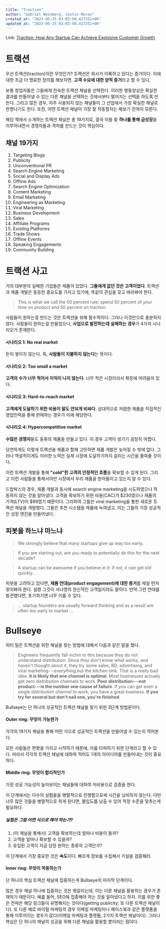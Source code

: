 ```yaml
---
title: "Traction"
author: "Gabriel Weinberg, Justin Mares"
created_at: "2023-05-25 03:03:50.417251+00"
updated_at: "2023-05-25 03:03:50.417251+00"
---
```


Link: [Traction: How Any Startup Can Achieve Explosive Customer Growth](https://www.amazon.com/Traction-Startup-Achieve-Explosive-Customer/dp/1591848369)

# 트랙션

우선 트랙션(traction)이란 무엇인가? 트랙션은 회사가 이륙하고 있다는 증거이다. 이에 대한 조금 더 명료한 정의를 해보자면, **고객 수요에 대한 양적 증거**라고 할 수 있다. 

보통 창업자들은 그들에게 친숙한 트랙션 채널을 선택한다. 이러한 행동양상은 확실한 결과를 만들어낼 수 있는 다른 채널을 선택하는 것에서부터 멀어지는 선택을 하도록 만든다. 그리고 많은 경우, 자주 사용되지 않는 채널들이 그 산업에서 가장 확실한 채널로 판명나기도 한다. 또한, 어떤 트랙션 채널이 가장 잘 작동할지는 해보기 전까지 모른다.

해당 책에서 소개하는 트랙션 채널은 총 19가지로, 결국 이들 중 **하나를 통해 급성장**을 이루어내면서 경쟁자들과 격차를 만드는 것이 핵심이다.

## 채널 19가지

1. Targeting Blogs
2. Publicity
3. Unconventional PR
4. Search Engine Marketing
5. Social and Display Ads
6. Offline Ads
7. Search Engine Optimization
8. Content Marketing
9. Email Marketing
10. Engineering as Marketing
11. Viral Marketing
12. Business Development
13. Sales
14. Affiliate Programs
15. Existing Platforms
16. Trade Shows
17. Offline Events
18. Speaking Engagements
19. Community Building

# 트랙션 사고

거의 대부분의 실패한 기업들은 제품이 있었다. **그들에게 없던 것은 고객이었다**. 트랙션과 제품 개발은 동등한 중요도를 가지고 있기에, 똑같이 관심을 갖고 바라봐야 한다.

> This is what we call the 50 percent rule: spend 50 percent of your time on product and 50 percent on traction.

사람들이 원하는걸 만드는 것은 트랙션을 위해 필수적이다. 그러나 이것만으로 충분하지 않다. 사람들이 원하는걸 만들었으나, **사업으로 발전하는데 실패하는 경우**가 4가지 시나리오가 존재한다.

#### 시나리오 1: No real market

돈이 쌓이지 않는다. 즉, **사람들이 지불하지 않는다**는 뜻이다.

#### 시나리오 2: Too small a market

**고객의 수가 너무 적어서 이익이 나지 않는다**. 너무 작은 시장이라서 확장에 어려움이 있다.

#### 시나리오 3: Hard-to-reach market

**고객에게 도달하기 위한 비용이 말도 안되게 비싸다**. 상대적으로 저렴한 제품을 직접적인 영업인력을 통해 판매하는 경우가 이에 해당한다.

#### 시나리오 4: Hypercompetitive market

**수많은 경쟁자**들도 동류의 제품을 만들고 있다. 이 경우 고객이 생기기 굉장히 어렵다.

당연하게도 이렇게 트랙션을 제품과 함께 고민하면 제품 개발은 늦어질 수 밖에 없다. 그러나 역설적이게도 이러한 노력은 실제 시장에 도달하기까지 걸리는 시간을 줄여줄 것이다.

이런 트랙션 개발을 통해 **"cold"한 고객의 안정적인 흐름**을 확보할 수 있게 된다. 그리고 이런 사람들을 통해서야만 시장에서 우리 제품을 받아들이고 있는지 알 수 있다.

드랍박스의 경우, 제품 개발과 동시에 search engine marketing을 시도하였으나 작동하지 않는 것을 알아냈다. 고객을 확보하기 위한 비용(CAC)가 $230였으나 제품의 가격(LTV)이 $99였기 때문이다. 그리하여 그들은 viral marketing을 통한 새로운 트랙션 채널을 개발했다. 그들은 추천 시스템을 제품에 녹여냈고, 이는 그들의 가장 성공적인 성장 엔진을 만들어냈다.

## 피봇을 하느냐 마느냐

> We strongly believe that many startups give up way too early.

> If you are starting out, are you ready to potentially do this for the next decade?

> A startup can be awesome if you believe in it: if not, it can get old quickly.

피봇을 고려하고 있다면, **제품 연대(product engagement)에 대한 증거**를 제일 먼저 찾아봐야 한다. 설령 그것이 서너명의 헌신적인 고객일지라도 말이다. 만약 그런 연대를 발견했다면, 포기하기엔 너무 이를 수 있다.

> ... startup founders are usually forward thinking and as a result are often too early to market ...

# Bullseye

피터 틸은 트랙션을 위한 채널을 찾는 방법에 대해서 다음과 같은 말을 했다.

> Engineers frequently fall victim to this because they do not understand distribution. Since they don't know what works, and haven't thought about it, they try some sales, BD, advertising, and viral marketing---everything but the kitchen sink.
> That is a really bad idea. **It is likely that one channel is optimal**. Most businesses actually get zero distribution channels to work. **Poor distribution---not product---is the number one cause of failure**. If you can get even a single distribution channel to work, you have a great business. **If you try for several but don't nail one, you're finished**.

Bullseye는 단 하나의 성공적인 트랙션 채널을 찾기 위한 3단계 방법론이다.

#### Outer ring: 무엇이 가능한가

각각의 19가지 채널을 통해 어떤 식으로 성공적인 트랙션을 만들어낼 수 있는지 적어본다. 

모든 사람들은 편향을 가지고 시작하기 때문에, 이를 타파하기 위한 단계라고 할 수 있다. 따라서 각각의 트랙션 채널에 대하여 적어도 1개의 아이디어를 만들어내는 것이 중요하다.

#### Middle ring: 무엇이 합리적인가

가장 성공 가능성이 높아보이는 채널들에 대하여 저비용으로 검증을 한다.

이 단계에서는 다수의 실험들을 병렬적으로 진행함으로써 시간을 낭비하지 않는다. 다만 너무 많은 것들을 병렬적으로 하게 된다면, 몰입도를 낮출 수 있어 적정 수준을 맞추는게 필요하다.

##### 실험은 그럼 어떤 식으로 해야 하는가?

1. (이 채널을 통해서) 고객을 확보하는데 얼마나 비용이 들까?
2. 고객을 얼마나 확보할 수 있을까?
3. 유입된 고객이 지금 당장 원하는 종류의 고객인가?

이 단계에서 가장 중요한 것은 **속도**이다. 빠르게 정보를 수집해서 가설을 검증해라.

#### Inner ring: 무엇이 작동하는가

단 하나의 핵심 트랙션 채널에 집중하는게 Bullseye의 마지막 단계이다.

많은 경우 채널 하나에 집중하는 것은 헷갈리는데, 이는 다른 채널을 활용하는 경우가 존재하기 때문이다. 예를 들어, SEO에 집중해야 하는 것을 알아냈다고 하자. 이를 위한 좋은 전략은 해당 링크들이 유명해지는 것이다(getting publicity; 또 다른 트랙션 채널이다). 또 다른 예로 바이럴 마케팅의 경우 이메일 마케팅이나 페이스북과 같은 플랫폼을 통해 이루어지는 경우가 많다(이메일 마케팅과 플랫폼, 2가지 트랙션 채널이다). 그러나 핵심은 단 하나의 채널의 성공을 위해 다른 채널을 활용할 뿐이라는 점이다.
